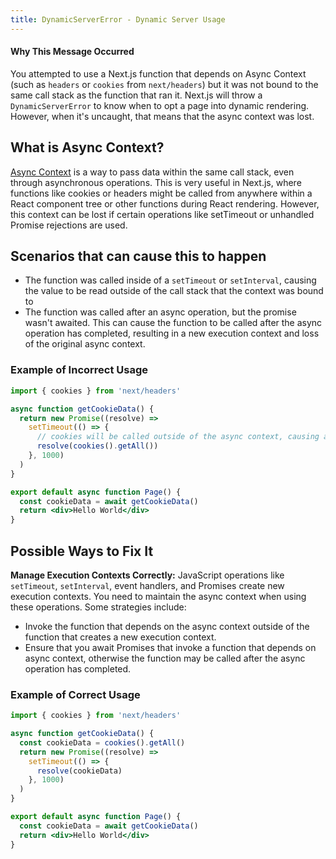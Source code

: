 ```yaml
---
title: DynamicServerError - Dynamic Server Usage
---
```


#### Why This Message Occurred

You attempted to use a Next.js function that depends on Async Context (such as `headers` or `cookies` from `next/headers`) but it was not bound to the same call stack as the function that ran it. Next.js will throw a `DynamicServerError` to know when to opt a page into dynamic rendering. However, when it's uncaught, that means that the async context was lost.

## What is Async Context?

[Async Context](https://github.com/tc39/proposal-async-context) is a way to pass data within the same call stack, even through asynchronous operations. This is very useful in Next.js, where functions like cookies or headers might be called from anywhere within a React component tree or other functions during React rendering. However, this context can be lost if certain operations like setTimeout or unhandled Promise rejections are used.

## Scenarios that can cause this to happen

- The function was called inside of a `setTimeout` or `setInterval`, causing the value to be read outside of the call stack that the context was bound to
- The function was called after an async operation, but the promise wasn't awaited. This can cause the function to be called after the async operation has completed, resulting in a new execution context and loss of the original async context.

### Example of Incorrect Usage

```jsx filename="app/page.js"
import { cookies } from 'next/headers'

async function getCookieData() {
  return new Promise((resolve) =>
    setTimeout(() => {
      // cookies will be called outside of the async context, causing a build-time error
      resolve(cookies().getAll())
    }, 1000)
  )
}

export default async function Page() {
  const cookieData = await getCookieData()
  return <div>Hello World</div>
}
```

## Possible Ways to Fix It

**Manage Execution Contexts Correctly:** JavaScript operations like `setTimeout`, `setInterval`, event handlers, and Promises create new execution contexts. You need to maintain the async context when using these operations. Some strategies include:

- Invoke the function that depends on the async context outside of the function that creates a new execution context.
- Ensure that you await Promises that invoke a function that depends on async context, otherwise the function may be called after the async operation has completed.

### Example of Correct Usage

```jsx filename="app/page.js"
import { cookies } from 'next/headers'

async function getCookieData() {
  const cookieData = cookies().getAll()
  return new Promise((resolve) =>
    setTimeout(() => {
      resolve(cookieData)
    }, 1000)
  )
}

export default async function Page() {
  const cookieData = await getCookieData()
  return <div>Hello World</div>
}
```
